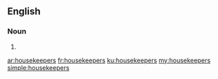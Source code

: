 ==English==

===Noun===
{{head|en}}

# {{plural of|housekeeper}}

[[ar:housekeepers]]
[[fr:housekeepers]]
[[ku:housekeepers]]
[[my:housekeepers]]
[[simple:housekeepers]]